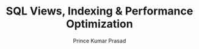 ---
guideId: SQL-101
moduleId: SQL-07
title: SQL Views, Indexing & Performance Optimization
description: Learn how to create views, use indexing, and optimize query performance.
author: Prince Kumar Prasad
author_url: https://www.linkedin.com/in/prince63/
---